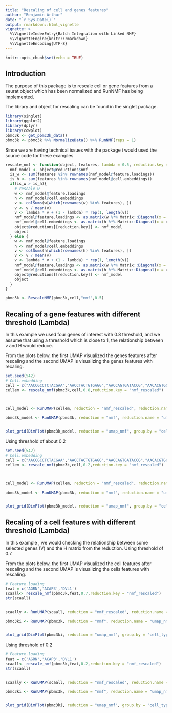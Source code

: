 ```yaml
---
title: "Rescaling of cell and genes features"
author: "Benjamin Arthur"
date: "`r Sys.Date()`"
output: rmarkdown::html_vignette
vignette: >
  %\VignetteIndexEntry{Batch Integration with Linked NMF}
  %\VignetteEngine{knitr::rmarkdown}
  %\VignetteEncoding{UTF-8}
---
```


```r
knitr::opts_chunk$set(echo = TRUE)
```


## Introduction

The purpose of this package is to rescale cell or gene features from a seurat object which has been normalized and RunNMF has being implemented.

The library and object for rescaling can be found in the singlet package.

```r
library(singlet)
library(ggplot2)
library(dplyr)
library(cowplot)
pbmc3k <- get_pbmc3k_data()
pbmc3k <- pbmc3k %>% NormalizeData() %>% RunNMF(reps = 1)
```

Since we are having technical issues with the package i would used the source code for these examples 

```r
rescale_nmf <- function(object, features, lambda = 0.5, reduction.key = "nmf_rescaled"){
  nmf_model <- object@reductions$nmf
  is_w <- sum(features %in% rownames(nmf_model@feature.loadings))
  is_h <- sum(features %in% rownames(nmf_model@cell.embeddings))
  if(is_w > is_h){
    # rescale w
    w <- nmf_model@feature.loadings
    h <- nmf_model@cell.embeddings
    v <- colSums(w[which(rownames(w) %in% features), ])
    v <- v / mean(v)
    v <- lambda * v + (1 - lambda) * rep(1, length(v))
    nmf_model@feature.loadings <- as.matrix(w %*% Matrix::Diagonal(x = v))
    nmf_model@cell.embeddings <- as.matrix(h %*% Matrix::Diagonal(x = v))
    object@reductions[[reduction.key]] <- nmf_model
    object
  } else {
    w <- nmf_model@feature.loadings
    h <- nmf_model@cell.embeddings
    v <- colSums(h[which(rownames(h) %in% features), ])
    v <- v / mean(v)
    v <- lambda * v + (1 - lambda) * rep(1, length(v))
    nmf_model@feature.loadings <- as.matrix(w %*% Matrix::Diagonal(x = v))
    nmf_model@cell.embeddings <- as.matrix(h %*% Matrix::Diagonal(x = v))
    object@reductions[[reduction.key]] <- nmf_model
    object
  }
}

pbmc3k <- RescaleNMF(pbmc3k,cell,"nmf",0.5)


```

## Recaling of a gene features with different threshold (Lambda)

In this example we used four genes of interest with 0.8 threshold, and we assume that using a threshold which is close to 1, the relationship between v and H would reduce.

From the plots below, the first UMAP visualized the genes features after rescaling and the second UMAP is visualizing the genes features with recaling.
```r
set.seed(542)
# Cell.embedding
cell = c("AACCGCCTCTACGAA","AACCTACTGTGAGG","AACCAGTGATACCG","AACACGTGGAAAGT")
cellem <- rescale_nmf(pbmc3k,cell,0.8,reduction.key = "nmf_rescaled")



cell_model <- RunUMAP(cellem, reduction = "nmf_rescaled", reduction.name = "umap_nmf_rescaled", dims = 1:ncol(cellem@reductions$nmf@feature.loadings))

pbmc3k_model <- RunUMAP(pbmc3k, reduction = "nmf", reduction.name = "umap_nmf", dims = 1:ncol(pbmc3k@reductions$nmf@feature.loadings))


plot_grid(DimPlot(pbmc3k_model, reduction = "umap_nmf", group.by = "cell_type"), DimPlot(cell_model, reduction = "umap_nmf_rescaled", group.by = "cell_type"), ncol = 2)

```

Using threshold of about 0.2

```r
set.seed(542)
# Cell.embedding
cell = c("AACCGCCTCTACGAA","AACCTACTGTGAGG","AACCAGTGATACCG","AACACGTGGAAAGT")
cellem <- rescale_nmf(pbmc3k,cell,0.2,reduction.key = "nmf_rescaled")



cell_model <- RunUMAP(cellem, reduction = "nmf_rescaled", reduction.name = "umap_nmf_rescaled", dims = 1:ncol(cellem@reductions$nmf@feature.loadings))

pbmc3k_model <- RunUMAP(pbmc3k, reduction = "nmf", reduction.name = "umap_nmf", dims = 1:ncol(pbmc3k@reductions$nmf@feature.loadings))


plot_grid(DimPlot(pbmc3k_model, reduction = "umap_nmf", group.by = "cell_type"), DimPlot(cell_model, reduction = "umap_nmf_rescaled", group.by = "cell_type"), ncol = 2)

```



## Recaling of a cell features with different threshold (Lambda)

In this example , we would checking the relationship between some selected genes (V) and
the H matrix from the reduction. Using threshold of 0.7.

From the plots below, the first UMAP visualized the cell features after rescaling and the second UMAP is visualizing the cells features with rescaling.
```r

# Feature.loading 
feat = c('AGRN','ACAP3','DVL1')
scaall<- rescale_nmf(pbmc3k,feat,0.7,reduction.key = "nmf_rescaled")
str(scaall)


scaally <- RunUMAP(scaall, reduction = "nmf_rescaled", reduction.name = "umap_nmf_rescaled", dims = 1:ncol(scaall@reductions$nmf@feature.loadings))

pbmc3ki <- RunUMAP(pbmc3k, reduction = "nmf", reduction.name = "umap_nmf", dims = 1:ncol(pbmc3k@reductions$nmf@feature.loadings))


plot_grid(DimPlot(pbmc3ki, reduction = "umap_nmf", group.by = "cell_type"), DimPlot(scaally, reduction = "umap_nmf_rescaled", group.by = "cell_type"), ncol = 2)

```

Using threshold of 0.2
```r
# Feature.loading 
feat = c('AGRN','ACAP3','DVL1')
scaall<- rescale_nmf(pbmc3k,feat,0.2,reduction.key = "nmf_rescaled")
str(scaall)


scaally <- RunUMAP(scaall, reduction = "nmf_rescaled", reduction.name = "umap_nmf_rescaled", dims = 1:ncol(scaall@reductions$nmf@feature.loadings))

pbmc3ki <- RunUMAP(pbmc3k, reduction = "nmf", reduction.name = "umap_nmf", dims = 1:ncol(pbmc3k@reductions$nmf@feature.loadings))


plot_grid(DimPlot(pbmc3ki, reduction = "umap_nmf", group.by = "cell_type"), DimPlot(scaally, reduction = "umap_nmf_rescaled", group.by = "cell_type"), ncol = 2)
```



